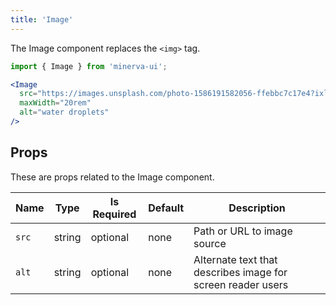 ```yaml
---
title: 'Image'
---
```


The Image component replaces the `<img>` tag.

```js
import { Image } from 'minerva-ui';
```

```jsx live
<Image
  src="https://images.unsplash.com/photo-1586191582056-ffebbc7c17e4?ixlib=rb-1.2.1&q=80&fm=jpg&crop=entropy&cs=tinysrgb&w=1080&fit=max"
  maxWidth="20rem"
  alt="water droplets"
/>
```

## Props

These are props related to the Image component.

| Name  | Type   | Is Required | Default | Description                                                 |
| ----- | ------ | ----------- | ------- | ----------------------------------------------------------- |
| `src` | string | optional    | none    | Path or URL to image source                                 |
| `alt` | string | optional    | none    | Alternate text that describes image for screen reader users |
